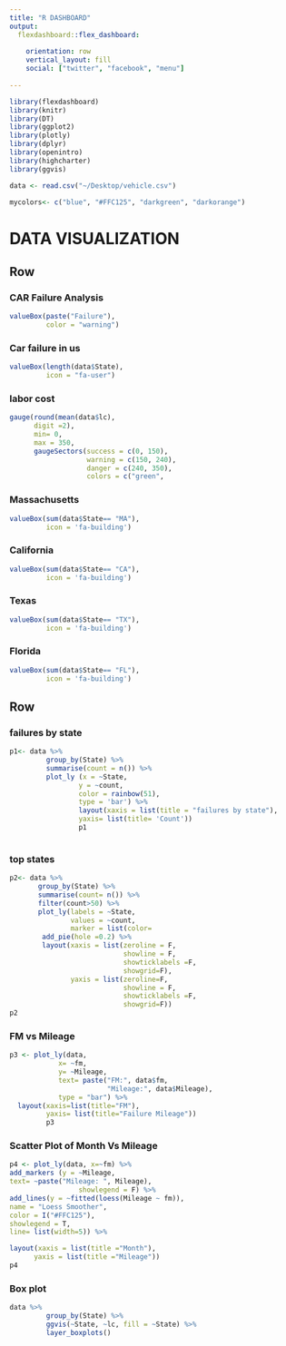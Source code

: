 ---
title: "R DASHBOARD"
output: 
  flexdashboard::flex_dashboard:
   
    orientation: row
    vertical_layout: fill
    social: ["twitter", "facebook", "menu"]
    
---

```{r setup, include=FALSE}
library(flexdashboard)
library(knitr)
library(DT)
library(ggplot2)
library(plotly)
library(dplyr)
library(openintro)
library(highcharter)
library(ggvis)
```
```{r}
data <- read.csv("~/Desktop/vehicle.csv")
```

```{r}
mycolors<- c("blue", "#FFC125", "darkgreen", "darkorange")
```

DATA VISUALIZATION
=============================
Row
-------------------------------


### CAR Failure Analysis
```{r}
valueBox(paste("Failure"),
         color = "warning")
```
### Car failure in us
```{r}
valueBox(length(data$State),
         icon = "fa-user")
```
### **labor cost**

```{r}
gauge(round(mean(data$lc),
      digit =2),
      min= 0, 
      max = 350,
      gaugeSectors(success = c(0, 150),
                   warning = c(150, 240),
                   danger = c(240, 350),
                   colors = c("green",                                      "yellow", "red")))
```

### Massachusetts
```{r}
valueBox(sum(data$State== "MA"),
         icon = 'fa-building')
```

### California
```{r}
valueBox(sum(data$State== "CA"),
         icon = 'fa-building')
```

### Texas
```{r}
valueBox(sum(data$State== "TX"),
         icon = 'fa-building')
```

### Florida
```{r}
valueBox(sum(data$State== "FL"),
         icon = 'fa-building')
```
Row
--------------------------------


### failures by state
```{r}
p1<- data %>%
         group_by(State) %>%
         summarise(count = n()) %>%
         plot_ly (x = ~State,
                 y = ~count,
                 color = rainbow(51), 
                 type = 'bar') %>%
                 layout(xaxis = list(title = "failures by state"),
                 yaxis= list(title= 'Count'))
                 p1
                 
```

### top states

```{r}
p2<- data %>%
       group_by(State) %>%
       summarise(count= n()) %>%
       filter(count>50) %>%
       plot_ly(labels = ~State,
               values = ~count,
               marker = list(color=                                          mycolors)) %>%
        add_pie(hole =0.2) %>%
        layout(xaxis = list(zeroline = F,
                            showline = F,
                            showticklabels =F,
                            showgrid=F),
               yaxis = list(zeroline=F,
                            showline = F,
                            showticklabels =F,
                            showgrid=F))
p2
```
       
### FM vs Mileage
```{r}
p3 <- plot_ly(data,
            x= ~fm,
            y= ~Mileage,
            text= paste("FM:", data$fm,
                        "Mileage:", data$Mileage),
            type = "bar") %>%
  layout(xaxis=list(title="FM"),
         yaxis= list(title="Failure Mileage"))
         p3

```


### Scatter Plot of Month Vs Mileage

```{r}

p4 <- plot_ly(data, x=~fm) %>%
add_markers (y = ~Mileage,
text= ~paste("Mileage: ", Mileage), 
                 showlegend = F) %>%
add_lines(y = ~fitted(loess(Mileage ~ fm)),
name = "Loess Smoother",
color = I("#FFC125"), 
showlegend = T,
line= list(width=5)) %>% 

layout(xaxis = list(title ="Month"), 
      yaxis = list(title ="Mileage"))
p4
```

### Box plot
```{r}
data %>%
         group_by(State) %>%
         ggvis(~State, ~lc, fill = ~State) %>%
         layer_boxplots()
```

